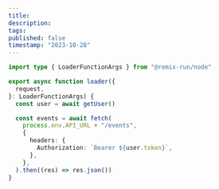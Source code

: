 ```yaml
---
title:
description:
tags:
published: false
timestamp: "2023-10-28"
---
```


```ts
import type { LoaderFunctionArgs } from "@remix-run/node"

export async function loader({
  request,
}: LoaderFunctionArgs) {
  const user = await getUser()

  const events = await fetch(
    process.env.API_URL + "/events",
    {
      headers: {
        Authorization: `Bearer ${user.token}`,
      },
    },
  ).then((res) => res.json())
}
```
